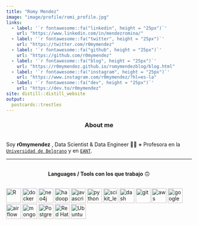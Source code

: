 ```yaml
---
title: "Romy Mendez"
image: "image/profile/romi_profile.jpg"
links:
  - label: '`r fontawesome::fa("linkedin", height = "25px")`'
    url: "https://www.linkedin.com/in/mendezromina/"
  - label: '`r fontawesome::fa("twitter", height = "25px")`'
    url: "https://twitter.com/r0mymendez"
  - label: '`r fontawesome::fa("github", height = "25px")`'
    url: "https://github.com/r0mymendez"
  - label: '`r fontawesome::fa("blog", height = "25px")`'
    url: "https://r0mymendez.github.io/romymendezblog/blog.html"
  - label: '`r fontawesome::fa("instagram", height = "25px")`'
    url: "https://www.instagram.com/r0mymendez/?hl=es-la"
  - label: '`r fontawesome::fa("dev", height = "25px")`'
    url: "https://dev.to/r0mymendez"
site: distill::distill_website
output:
  postcards::trestles
---
```


<center>
### About me 
</center>
<br/>
  Soy **r0mymendez** , Data Scientist & Data Engineer 👩🔬 **+** Profesora en la [`Universidad de Belgrano`](http://www.ub.edu.ar/) y en [`EANT`](https://eant.tech/).

---

<br/>
<center>
**Languages / Tools con los que trabajo** 🙃
</center>
<br/>
[<img src="https://www.r-project.org/logo/Rlogo.svg" alt="R" width="40" height="40">
](https://www.r-project.org/)
[<img src="https://cursosdedesarrollo.com/wp-content/uploads/2019/08/Moby-logo.png" alt="docker" width="40" height="40">
](https://www.docker.com/)
[<img src="https://dist.neo4j.com/wp-content/uploads/neo4j_logo_globe1.png" alt="neo4j" width="40" height="40">
](https://neo4j.com/)
[<img src="https://cdn.iconscout.com/icon/free/png-512/hadoop-226007.png" alt="hadoop" width="40" height="40">
](https://hadoop.apache.org/)
[<img src="https://i.ibb.co/ZHPxSf1/80-803501-javascript-logo-logo-de-java-script-png.png" alt="javascript" width="40" height="40">
](https://developer.mozilla.org/es/docs/Web/JavaScript)
[<img src="https://i1.wp.com/www.inferencelab.com/wp-content/uploads/Python-logo-notext.svg_.png" alt="python" width="40" height="40">
](https://www.python.org/)
[<img src="https://upload.wikimedia.org/wikipedia/commons/0/05/Scikit_learn_logo_small.svg" alt="scikit_learn" width="40" height="40">
](https://scikit-learn.org/stable/#)
[<img src="https://avatars.githubusercontent.com/u/5997976?s=200&v=4" alt="dash plotly" width="40" height="40">
](https://plotly.com/dash/)
[<img src="https://www.vectorlogo.zone/logos/git-scm/git-scm-icon.svg" alt="git" width="40" height="40">
](https://git-scm.com/)
[<img src="https://upload.wikimedia.org/wikipedia/commons/9/93/Amazon_Web_Services_Logo.svg" alt="aws" width="40" height="40">
](https://aws.amazon.com/es/)
[<img src="https://cdn.iconscout.com/icon/free/png-512/google-cloud-platform-2-569356.png" alt="google cloud" width="40" height="40">
](https://cloud.google.com/?hl=es)
[<img src="https://www.vhv.rs/dpng/d/518-5188627_apache-airflow-documentation-airflow-documentation-apache-airflow-logo.png" alt="airflow" width="40" height="40">
](https://airflow.apache.org/docs/)
[<img src="https://media.glassdoor.com/sqll/433703/mongodb-squarelogo-1564695792753.png" alt="mongodb" width="40" height="40">
](https://www.mongodb.com/es)
[<img src="https://upload.wikimedia.org/wikipedia/commons/2/29/Postgresql_elephant.svg" alt="Postgresql" width="40" height="40">
](https://www.postgresql.org/)
[<img src="https://pbs.twimg.com/profile_images/1123557710191001600/oMQc_xqN_400x400.png" alt="Red Hat" width="40" height="40">
](https://www.postgresql.org/)
[<img src="https://cdn-icons-png.flaticon.com/512/888/888879.png" alt="Ubuntu" width="40" height="40">
](https://ubuntu.com/)


